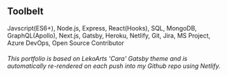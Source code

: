 ## Toolbelt

Javscript(ES6+), Node.js, Express, React(Hooks), SQL, MongoDB, GraphQL(Apollo), Next.js, Gatsby, Heroku, Netlify, Git, Jira, MS Project, Azure DevOps, Open Source Contributor

###### *This portfolio is based on LekoArts 'Cara' Gatsby theme and is automatically re-rendered on each push into my Github repo using Netlify.*
